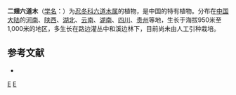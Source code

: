 {{Speciesbox
| genus = Abelia
| species = macrotera
| authority = (Graebn. et Buchw.) Rehd.
}}

'''二翅六道木'''（[[学名|学名]]：{{lang|la|''Abelia macrotera''}}）为[[忍冬科|忍冬科]][[六道木属|六道木属]]的植物，是中国的特有植物。分布在[[中国大陆|中国大陆]]的[[河南|河南]]、[[陕西|陕西]]、[[湖北|湖北]]、[[云南|云南]]、[[湖南|湖南]]、[[四川|四川]]、[[贵州|贵州]]等地，生长于海拔950米至1,000米的地区，多生长在路边灌丛中和溪边林下，目前尚未由人工引种栽培。

== 参考文献 ==
<div class="references-small">
* {{cite web| url =http://www.bioinfo.cn/db05/KmzwSpecies.php?action=view&id=2812| title =二翅六道木| work =《中国高等植物数据库全库》| publisher =中国科学院微生物研究所| author =昆明植物研究所| accessdate =2009-02-23| deadurl =yes| archiveurl =https://web.archive.org/web/20160305051106/http://www.bioinfo.cn/db05/KmzwSpecies.php?action=view&id=2812| archivedate =2016-03-05}}
</div>
{{Taxonbar|from=Q10880334}}

[[Category:六道木属|E]]
[[Category:中国特有植物|E]]